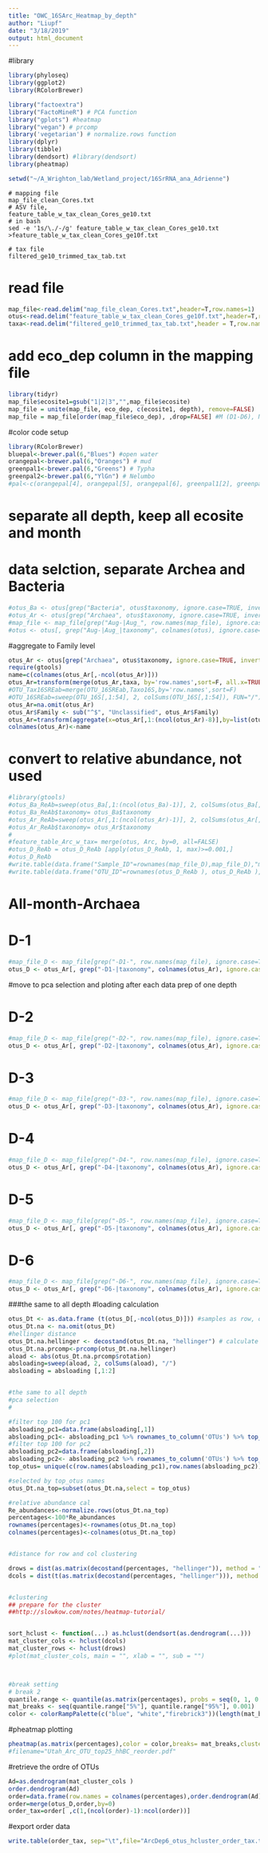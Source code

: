 ```yaml
---
title: "OWC_16SArc_Heatmap_by_depth"
author: "Liupf"
date: "3/18/2019"
output: html_document
---
```


#library
```r
library(phyloseq)
library(ggplot2)
library(RColorBrewer)

library("factoextra")
library("FactoMineR") # PCA function
library("gplots") #heatmap
library("vegan") # prcomp
library('vegetarian') # normalize.rows function
library(dplyr)
library(tibble)
library(dendsort) #library(dendsort)
library(pheatmap)
```

```r
setwd("~/A_Wrighton_lab/Wetland_project/16SrRNA_ana_Adrienne")
```

```
# mapping file
map_file_clean_Cores.txt
# ASV file, 
feature_table_w_tax_clean_Cores_ge10.txt
# in bash
sed -e '1s/\./-/g' feature_table_w_tax_clean_Cores_ge10.txt >feature_table_w_tax_clean_Cores_ge10f.txt

# tax file
filtered_ge10_trimmed_tax_tab.txt
```
# read file
```r
map_file<-read.delim("map_file_clean_Cores.txt",header=T,row.names=1)
otus<-read.delim("feature_table_w_tax_clean_Cores_ge10f.txt",header=T,row.names=1, check.names=FALSE) 
taxa<-read.delim("filtered_ge10_trimmed_tax_tab.txt",header = T,row.names = 1) #tax_info, 
```

# add eco_dep column in the mapping file
```r
library(tidyr)
map_file$ecosite1=gsub("1|2|3","",map_file$ecosite)
map_file = unite(map_file, eco_dep, c(ecosite1, depth), remove=FALSE)
map_file = map_file[order(map_file$eco_dep), ,drop=FALSE] #M (D1-D6), N, OW, T is the order
```

#color code setup
```r
library(RColorBrewer)
bluepal<-brewer.pal(6,"Blues") #open water
orangepal<-brewer.pal(6,"Oranges") # mud
greenpal1<-brewer.pal(6,"Greens") # Typha
greenpal2<-brewer.pal(6,"YlGn") # Nelumbo
#pal<-c(orangepal[4], orangepal[5], orangepal[6], greenpal1[2], greenpal1[3], greenpal1[4], bluepal[4], bluepal[5], bluepal[6], greenpal2[6])

```

# separate all depth, keep all ecosite and month
# data selction, separate Archea and Bacteria
```r
#otus_Ba <- otus[grep("Bacteria", otus$taxonomy, ignore.case=TRUE, invert=FALSE), ]
#otus_Ar <- otus[grep("Archaea", otus$taxonomy, ignore.case=TRUE, invert=FALSE), ] 
#map_file <- map_file[grep("Aug-|Aug_", row.names(map_file), ignore.case=TRUE, invert=FALSE),]
#otus <- otus[, grep("Aug-|Aug_|taxonomy", colnames(otus), ignore.case=TRUE, invert=FALSE)]
```

#aggregate to Family level
```r
otus_Ar <- otus[grep("Archaea", otus$taxonomy, ignore.case=TRUE, invert=FALSE), ] 
require(gtools) 
name=c(colnames(otus_Ar[,-ncol(otus_Ar)]))
otus_Ar=transform(merge(otus_Ar,taxa, by='row.names',sort=F, all.x=TRUE),row.names=Row.names, Row.names=NULL)
#OTU_Tax16SREab=merge(OTU_16SREab,Taxo16S,by='row.names',sort=F)
#OTU_16SREab=sweep(OTU_16S[,1:54], 2, colSums(OTU_16S[,1:54]), FUN="/")
otus_Ar=na.omit(otus_Ar)
otus_Ar$Family <- sub("^$", "Unclassified", otus_Ar$Family)
otus_Ar=transform(aggregate(x=otus_Ar[,1:(ncol(otus_Ar)-8)],by=list(otus_Ar$Family),FUN='sum'), row.names=Group.1,Group.1=NULL)
colnames(otus_Ar)<-name
```


# convert to relative abundance, not used
```r
#library(gtools)
#otus_Ba_ReAb=sweep(otus_Ba[,1:(ncol(otus_Ba)-1)], 2, colSums(otus_Ba[,1:(ncol(otus_Ba)-1)]), FUN="/")
#otus_Ba_ReAb$taxonomy= otus_Ba$taxonomy
#otus_Ar_ReAb=sweep(otus_Ar[,1:(ncol(otus_Ar)-1)], 2, colSums(otus_Ar[,1:(ncol(otus_Ar)-1)]), FUN="/")
#otus_Ar_ReAb$taxonomy= otus_Ar$taxonomy
#
#feature_table_Arc_w_tax= merge(otus, Arc, by=0, all=FALSE)
#otus_D_ReAb = otus_D_ReAb [apply(otus_D_ReAb, 1, max)>=0.001,]
#otus_D_ReAb 
#write.table(data.frame("Sample_ID"=rownames(map_file_D),map_file_D),"map_file_Aug_D1_Cores.txt", sep="\t", row.names=FALSE, quote = FALSE)
#write.table(data.frame("OTU_ID"=rownames(otus_D_ReAb ), otus_D_ReAb ),"feature_table_Aug_D1_Cores_ge10.txt", sep="\t", row.names=FALSE, quote = FALSE)
```
# All-month-Archaea
# D-1
```r
#map_file_D <- map_file[grep("-D1-", row.names(map_file), ignore.case=TRUE, invert=FALSE),]
otus_D <- otus_Ar[, grep("-D1-|taxonomy", colnames(otus_Ar), ignore.case=TRUE, invert=FALSE)]
```
#move to pca selection and ploting after each data prep of one depth

# D-2
```r
#map_file_D <- map_file[grep("-D2-", row.names(map_file), ignore.case=TRUE, invert=FALSE),]
otus_D <- otus_Ar[, grep("-D2-|taxonomy", colnames(otus_Ar), ignore.case=TRUE, invert=FALSE)]
```

# D-3
```r
#map_file_D <- map_file[grep("-D3-", row.names(map_file), ignore.case=TRUE, invert=FALSE),]
otus_D <- otus_Ar[, grep("-D3-|taxonomy", colnames(otus_Ar), ignore.case=TRUE, invert=FALSE)]
```


# D-4
```r
#map_file_D <- map_file[grep("-D4-", row.names(map_file), ignore.case=TRUE, invert=FALSE),]
otus_D <- otus_Ar[, grep("-D4-|taxonomy", colnames(otus_Ar), ignore.case=TRUE, invert=FALSE)]
```


# D-5
```r
#map_file_D <- map_file[grep("-D5-", row.names(map_file), ignore.case=TRUE, invert=FALSE),]
otus_D <- otus_Ar[, grep("-D5-|taxonomy", colnames(otus_Ar), ignore.case=TRUE, invert=FALSE)]
```


# D-6
```r
#map_file_D <- map_file[grep("-D6-", row.names(map_file), ignore.case=TRUE, invert=FALSE),]
otus_D <- otus_Ar[, grep("-D6-|taxonomy", colnames(otus_Ar), ignore.case=TRUE, invert=FALSE)]
```


###the same to all depth
#loading calculation
```r
otus_Dt <- as.data.frame (t(otus_D[,-ncol(otus_D)])) #samples as row, otu as column
otus_Dt.na <- na.omit(otus_Dt)
#hellinger distance
otus_Dt.na.hellinger <- decostand(otus_Dt.na, "hellinger") # calculate hellinger distances
otus_Dt.na.prcomp<-prcomp(otus_Dt.na.hellinger)
aload <- abs(otus_Dt.na.prcomp$rotation)
absloading=sweep(aload, 2, colSums(aload), "/")
absloading = absloading [,1:2]


#the same to all depth
#pca selection
#

#filter top 100 for pc1
absloading_pc1=data.frame(absloading[,1])
absloading_pc1<- absloading_pc1 %>% rownames_to_column('OTUs') %>% top_n (100) %>% column_to_rownames('OTUs')
#filter top 100 for pc2
absloading_pc2=data.frame(absloading[,2])
absloading_pc2<- absloading_pc2 %>% rownames_to_column('OTUs') %>% top_n (100) %>% column_to_rownames('OTUs')
top_otus= unique(c(row.names(absloading_pc1),row.names(absloading_pc2)))

#selected by top_otus names
otus_Dt.na_top=subset(otus_Dt.na,select = top_otus)

#relative abundance cal
Re_abundances<-normalize.rows(otus_Dt.na_top)
percentages<-100*Re_abundances
rownames(percentages)<-rownames(otus_Dt.na_top)
colnames(percentages)<-colnames(otus_Dt.na_top)


#distance for row and col clustering

drows = dist(as.matrix(decostand(percentages, "hellinger")), method = "euclidean") #decostand(OTUtable_t.na, "hellinger")
dcols = dist(t(as.matrix(decostand(percentages, "hellinger"))), method = "euclidean") #decostand(OTUtable_t.na, "hellinger")


#clustering
## prepare for the cluster
##http://slowkow.com/notes/heatmap-tutorial/


sort_hclust <- function(...) as.hclust(dendsort(as.dendrogram(...)))
mat_cluster_cols <- hclust(dcols)
mat_cluster_rows <- hclust(drows)
#plot(mat_cluster_cols, main = "", xlab = "", sub = "")



#break setting
# break 2
quantile.range <- quantile(as.matrix(percentages), probs = seq(0, 1, 0.01))
mat_breaks <- seq(quantile.range["5%"], quantile.range["95%"], 0.001)
color <- colorRampPalette(c("blue", "white","firebrick3"))(length(mat_breaks) - 1)

```

#pheatmap plotting
```r
pheatmap(as.matrix(percentages),color = color,breaks= mat_breaks,clustering_distance_rows = drows, clustering_distance_cols=dcols, clustering_method="complete",cellwidth=8,cellheight=5, cluster_cols= mat_cluster_cols,cluster_rows = mat_cluster_rows, show_colnames=TRUE, fontsize=6) # better # hhBC, hclust, hellinger,Bray, complete, treeheight_col=0
#filename="Utah_Arc_OTU_top25_hhBC_reorder.pdf"
```


#retrieve the ordre of OTUs
```r
Ad=as.dendrogram(mat_cluster_cols )
order.dendrogram(Ad)
order=data.frame(row.names = colnames(percentages),order.dendrogram(Ad))
order=merge(otus_D,order,by=0)
order_tax=order[ ,c(1,(ncol(order)-1):ncol(order))]
```

#export order data
```r
write.table(order_tax, sep="\t",file="ArcDep6_otus_hcluster_order_tax.txt",row.names = FALSE) #change the depth1, 2, 3, 4, 5, 6

```